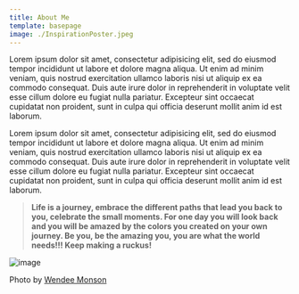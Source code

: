 ```yaml
---
title: About Me
template: basepage
image: ./InspirationPoster.jpeg
---
```


Lorem ipsum dolor sit amet, consectetur adipisicing elit, sed do eiusmod tempor incididunt ut labore et dolore magna aliqua. Ut enim ad minim veniam, quis nostrud exercitation ullamco laboris nisi ut aliquip ex ea commodo consequat. Duis aute irure dolor in reprehenderit in voluptate velit esse cillum dolore eu fugiat nulla pariatur. Excepteur sint occaecat cupidatat non proident, sunt in culpa qui officia deserunt mollit anim id est laborum.

Lorem ipsum dolor sit amet, consectetur adipisicing elit, sed do eiusmod tempor incididunt ut labore et dolore magna aliqua. Ut enim ad minim veniam, quis nostrud exercitation ullamco laboris nisi ut aliquip ex ea commodo consequat. Duis aute irure dolor in reprehenderit in voluptate velit esse cillum dolore eu fugiat nulla pariatur. Excepteur sint occaecat cupidatat non proident, sunt in culpa qui officia deserunt mollit anim id est laborum.

> **Life is a journey, embrace the different paths that lead you back to you, celebrate the small moments. For one day you will look back and you will be amazed by the colors you created on your own journey. Be you, be the amazing you, you are what the world needs!!! Keep making a ruckus!**

![image](./InspirationPoster.jpeg)

Photo by [Wendee Monson](https://www.wendeemonson.com/)
